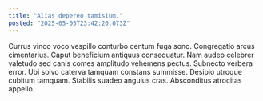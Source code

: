 ```yaml
---
title: "Alias depereo tamisium."
posted: "2025-05-05T23:42:20.073Z"
---
```


Currus vinco voco vespillo conturbo centum fuga sono. Congregatio arcus cimentarius. Caput beneficium antiquus consequatur.
Nam audeo celebrer valetudo sed canis comes amplitudo vehemens pectus. Subnecto verbera error. Ubi solvo caterva tamquam constans summisse.
Desipio utroque cubitum tamquam. Stabilis suadeo angulus cras. Absconditus atrocitas appello.
